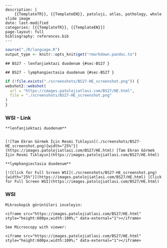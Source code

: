 

```comment
---
description: |
    {{TemplateTR}}, {{TemplateEN}}, patoloji, atlas, pathology, whole slide image
date: last-modified
categories: [{{TemplateTR}}, {{TemplateEN}}]
page-layout: full
bibliography: references.bib
---
```





```r
source("./R/language.R")
output_type <- knitr::opts_knit$get("rmarkdown.pandoc.to")
```


```asis
## BS27 - lenfanjiektazi duodenum {#sec-BS27 }
```


```asis
## BS27 - lymphangiectasia duodenum {#sec-BS27 }
```






```r
if (!file.exists("./screenshots/BS27-HE_screenshot.png")) {
webshot2::webshot(
  url = "https://images.patolojiatlasi.com/BS27/HE.html",
  file = "./screenshots/BS27-HE_screenshot.png"
)
}
```





::::: panel-tabset


### WSI - Link







```asis

**lenfanjiektazi duodenum**


[![Tam Ekran Görmek İçin Resmi Tıklayın](./screenshots/BS27-HE_screenshot.png){width="25%"}](https://images.patolojiatlasi.com/BS27/HE.html) [Tam Ekran Görmek İçin Resmi Tıklayın](https://images.patolojiatlasi.com/BS27/HE.html)
```

```asis

**lymphangiectasia duodenum**

[![Click for Full Screen WSI](./screenshots/BS27-HE_screenshot.png){width="25%"}](https://images.patolojiatlasi.com/BS27/HE.html) [Click for Full Screen WSI](https://images.patolojiatlasi.com/BS27/HE.html)

```





### WSI








```asis
Mikroskopik görüntüleri inceleyin:

<iframe src="https://images.patolojiatlasi.com/BS27/HE.html" style="height:600px;width:100%;" data-external="1"></iframe>

```





```asis

See Microscopy with viewer:

<iframe src="https://images.patolojiatlasi.com/BS27/HE.html" style="height:600px;width:100%;" data-external="1"></iframe>

```






:::::












